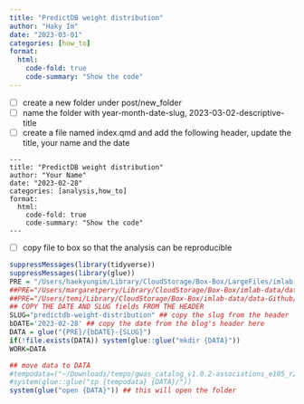 ```yaml
---
title: "PredictDB weight distribution"
author: "Haky Im"
date: "2023-03-01"
categories: [how_to]
format:
  html:
    code-fold: true
    code-summary: "Show the code"
---
```



- [ ] create a new folder under post/new_folder
- [ ] name the folder with year-month-date-slug, 2023-03-02-descriptive-title
- [ ] create a file named index.qmd and add the following header, update the title, your name and the date

```
---
title: "PredictDB weight distribution"
author: "Your Name"
date: "2023-02-28"
categories: [analysis,how_to]
format:
  html:
    code-fold: true
    code-summary: "Show the code"
---
```

- [ ] copy file to box so that the analysis can be reproducible

```r
suppressMessages(library(tidyverse))
suppressMessages(library(glue))
PRE = "/Users/haekyungim/Library/CloudStorage/Box-Box/LargeFiles/imlab-data/data-Github/web-data"
##PRE="/Users/margaretperry/Library/CloudStorage/Box-Box/imlab-data/data-Github/web-data "
##PRE="/Users/temi/Library/CloudStorage/Box-Box/imlab-data/data-Github/web-data"
## COPY THE DATE AND SLUG fields FROM THE HEADER
SLUG="predictdb-weight-distribution" ## copy the slug from the header
bDATE='2023-02-28' ## copy the date from the blog's header here
DATA = glue("{PRE}/{bDATE}-{SLUG}")
if(!file.exists(DATA)) system(glue::glue("mkdir {DATA}"))
WORK=DATA

## move data to DATA
#tempodata=("~/Downloads/tempo/gwas_catalog_v1.0.2-associations_e105_r2022-04-07.tsv")
#system(glue::glue("cp {tempodata} {DATA}/"))
system(glue("open {DATA}")) ## this will open the folder 
```

